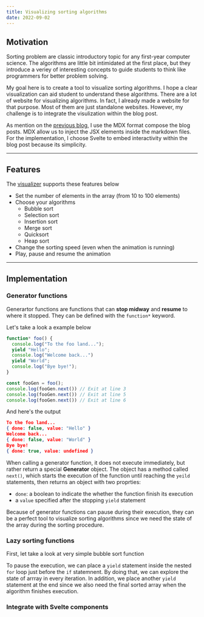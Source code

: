 ```yaml
---
title: Visualizing sorting algorithms
date: 2022-09-02
---
```



<SortingVisualizer client:load />

## Motivation

Sorting problem are classic introductory topic for any first-year computer science.
The algorithms are little bit intimidated at the first place, but they introduce a veriey
of interesting concepts to guide students to think like programmers for better problem solving.

My goal here is to create a tool to visualize sorting algorithms.
I hope a clear visualization can aid student to understand these algorithms. There are a lot of
website for visualizing algorithms. In fact, I already made a website for that purpose. Most of them
are just standalone websites. However, my challenge is to integrate the visulization within the blog post.

As mention on the [previous blog](/blogs/how-i-built-my-portfolio-with-astro),
I use the MDX format compose the blog posts.
MDX allow us to inject the JSX elements inside the markdown files.
For the implementation, I choose Svelte to embed interactivity within the blog post
because its simplicity.

---

## Features

The [visualizer](#sorting-visualizer) supports these features below

- Set the number of elements in the array (from 10 to 100 elements)
- Choose your algorithms
  - Bubble sort
  - Selection sort
  - Insertion sort
  - Merge sort
  - Quicksort
  - Heap sort
- Change the sorting speed (even when the animation is running)
- Play, pause and resume the animation

---

## Implementation

### Generator functions

Generartor functions are functions that can **stop midway** and **resume** to where it stopped.
They can be defined with the `function*` keyword.

Let's take a look a example below


```js filename="foo.js"
function* foo() {
  console.log("To the foo land...");
  yield "Hello";
  console.log("Welcome back...")
  yield "World";
  console.log("Bye bye!");
}

const fooGen = foo();
console.log(fooGen.next()) // Exit at line 3
console.log(fooGen.next()) // Exit at line 5
console.log(fooGen.next()) // Exit at line 6
```


And here's the output

```json
To the foo land...
{ done: false, value: "Hello" }
Welcome back...
{ done: false, value: "World" }
Bye bye!
{ done: true, value: undefined }
```


When calling a generator function, it does not execute immediately, 
but rather return a special **Generator** object. 
The object has a method called `next()`, which starts the execution of
the function until reaching the `yeild` statements, then returns an object with two proprties: 
- `done`: a boolean to indicate the whether the function finish its execution
- a `value` specified after the stopping `yield` statement

Because of generator functions can pause during their execution, 
they can be a perfect tool to visualize sorting algorithms since we need the state
of the array during the sorting procedure.

### Lazy sorting functions

First, let take a look at very simple bubble sort function

To pause the execution, we can place a `yield` statement 
inside the nested `for` loop just before the `if` statemnent. 
By doing that, we can explore the state of arrray in every iteration.
In addition, we place another `yield` statement at the end since we also need
the final sorted array when the algorithm finishes execution.

### Integrate with Svelte components
